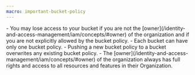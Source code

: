 ```yaml
---
macro: important-bucket-policy
---
```


<Message type="important">
    - You may lose access to your bucket if you are not the [owner](/identity-and-access-management/iam/concepts/#owner) of the organization and if you are not explicitly allowed by the bucket policy.
    - Each bucket can have only one bucket policy.
    - Pushing a new bucket policy to a bucket overwrites any existing bucket policy.
    - The [owner](/identity-and-access-management/iam/concepts/#owner) of the organization always has full rights and access to all resources and features in their Organization.
</Message>